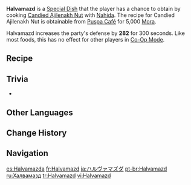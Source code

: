 {{Food Infobox
|id              = 108474
|description     = It is said that "mazd" means "wisdom" in [[Sumeru]], and such delicate "wisdom" is simply irresistible. There is a gentle smile in [[Nahida]]'s eyes: "The sea anemone has helped the little fish and witnessed its growth, so it's only natural for the little fish to give something back."
|type            = DEF-Boosting Dishes
|effectType      = DEF Up
|effect          = Increases all party members' DEF by '''282''' for 300s.
|eff_att1        = DEF Up
|quality         = 3
|character       = Nahida
|base            = Candied Ajilenakh Nut
}}
'''Halvamazd''' is a [[Special Dish]] that the player has a chance to obtain by cooking [[Candied Ajilenakh Nut]] with [[Nahida]]. The recipe for Candied Ajilenakh Nut is obtainable from [[Puspa Café]] for 5,000 [[Mora]].

Halvamazd increases the party's defense by '''282''' for 300 seconds. Like most foods, this has no effect for other players in [[Co-Op Mode]].

==Recipe==
{{Recipe
|type          = Cooking
|Ajilenakh Nut = 4
|Almond        = 2
|Butter        = 2
|Sumeru Rose   = 1
|sort          = Ajilenakh Nut;Almond;Butter;Sumeru Rose
|character     = Nahida
}}

==Trivia==
* {{Mail Attachments by Category List}}

==Other Languages==
{{Other Languages|default_hidden = 1
|en      = Halvamazd
|zhs     = 哈瓦玛玛兹
|zhs_rm  = Hāwǎmǎmǎzī
|zht     = 哈瓦瑪瑪茲
|zht_rm  = Hāwǎmǎmǎzī
|ja      = ハルヴァマズダ
|ja_rm   = Haruvamazuda
|ko      = 할와마즈
|ko_rm   = Halwamajeu
|es      = Halvamazda
|fr      = Halvamazd
|ru      = Халвамазд
|th      = Halvamazd
|vi      = Halvamazd
|de      = Halvamazd
|id      = Halvamazd
|pt      = Halvamazd
|tr      = Halvamazd
|it      = Halvamazd
}}

==Change History==
{{Change History|3.2}}

==Navigation==
{{Food Navbox|Special Dishes}}

[[es:Halvamazda]]
[[fr:Halvamazd]]
[[ja:ハルヴァマズダ]]
[[pt-br:Halvamazd]]
[[ru:Халвамазд]]
[[tr:Halvamazd]]
[[vi:Halvamazd]]